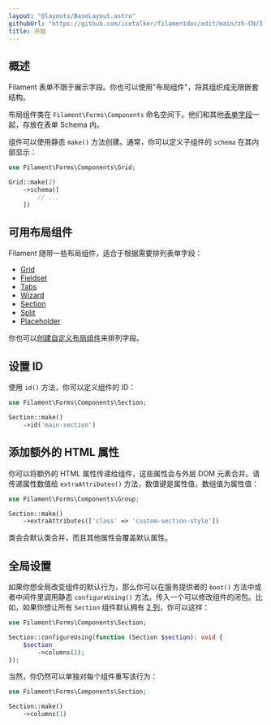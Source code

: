 ```yaml
---
layout: "@layouts/BaseLayout.astro"
githubUrl: "https://github.com/icetalker/filamentdoc/edit/main/zh-CN/3.x/forms/layout/01-getting-started.mdx"
title: 开始
---
```


## 概述

Filament 表单不限于展示字段。你也可以使用"布局组件"，将其组织成无限嵌套结构。

布局组件类在 `Filament\Forms\Components` 命名空间下。他们和其他[表单字段](fields/getting-started)一起，存放在表单 Schema 内。

组件可以使用静态 `make()` 方法创建。通常，你可以定义子组件的 `schema` 在其内部显示：

```php
use Filament\Forms\Components\Grid;

Grid::make(2)
    ->schema([
        // ...
    ])
```

## 可用布局组件

Filament 随带一些布局组件，适合于根据需要排列表单字段：

- [Grid](grid)
- [Fieldset](fieldset)
- [Tabs](tabs)
- [Wizard](wizard)
- [Section](section)
- [Split](split)
- [Placeholder](placeholder)

你也可以[创建自定义布局组件](custom)来排列字段。

## 设置 ID

使用 `id()` 方法，你可以定义组件的 ID：

```php
use Filament\Forms\Components\Section;

Section::make()
    ->id('main-section')
```

## 添加额外的 HTML 属性

你可以将额外的 HTML 属性传递给组件，这些属性会与外层 DOM 元素合并。请传递属性数值给 `extraAttributes()` 方法，数值键是属性值，数组值为属性值：

```php
use Filament\Forms\Components\Group;

Section::make()
    ->extraAttributes(['class' => 'custom-section-style'])
```

类会合默认类合并，而且其他属性会覆盖默认属性。

## 全局设置

如果你想全局改变组件的默认行为，那么你可以在服务提供者的 `boot()` 方法中或者中间件里调用静态 `configureUsing()` 方法。传入一个可以修改组件的闭包。比如，如果你想让所有 `Section` 组件默认拥有 [2 列](grid)，你可以这样：

```php
use Filament\Forms\Components\Section;

Section::configureUsing(function (Section $section): void {
    $section
        ->columns(2);
});
```

当然，你仍然可以单独对每个组件重写该行为：

```php
use Filament\Forms\Components\Section;

Section::make()
    ->columns(1)
```
